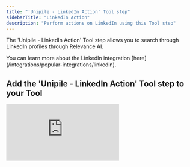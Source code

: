 ```yaml
---
title: "'Unipile - LinkedIn Action' Tool step"
sidebarTitle: "LinkedIn Action"
description: "Perform actions on LinkedIn using this Tool step"
---
```


The 'Unipile - LinkedIn Action' Tool step allows you to search through LinkedIn profiles through Relevance AI.

<Note>
  You can learn more about the LinkedIn integration [here](/integrations/popular-integrations/linkedin).
</Note>

## Add the 'Unipile - LinkedIn Action' Tool step to your Tool

<div style={{ width:"100%",position:"relative","padding-top":"56.75%" }}>
<iframe src="https://app.supademo.com/embed/cmei2eup097hth3pyxr1n3iko" frameBorder="0" title="Add the Unipile - LinkedIn Action Tool step to your Tool" allow="clipboard-write" webkitallowfullscreen="true" mozallowfullscreen="true" allowfullscreen style={{ position:"absolute",top:0,left:0,width:"100%",height:"100%",border:"3px solid #5E43CE",borderRadius:"10px" }} />

</div>

You can add the 'Unipile - LinkedIn Action' Tool step to your Tool by:

1. Creating a new Tool, then searching for the 'Unipile - LinkedIn Action' Tool step
2. Click 'Expand' to see the full Tool step
3. Choose the Action you want to perform in the Action field
4. Connect or select your LinkedIn account in the 'LinkedIn Account' field
5. Enter the parameters for the action you selected, and then click 'Run step' to run the Tool step

## Parameters

Parameters differ for each action in this Tool step, but the LinkedIn account is always required. 

<Tabs>
  <Tab title="Get All Chats">
    <ParamField path="Before" type="string">
      A filter to target items created before the datetime (exclusive). Must be an ISO 8601 UTC datetime (YYYY-MM-DDTHH:MM:SS.sssZ).
    </ParamField>
    <ParamField path="After" type="string">
      A filter to target items created after the datetime (exclusive). Must be an ISO 8601 UTC datetime (YYYY-MM-DDTHH:MM:SS.sssZ).
    </ParamField>
    <ParamField path="Cursor" type="string">
      A cursor for pagination purposes. To get the next page of entries, you need to make a new request and fulfill this field with the cursor received in the previous request. This process should be repeated until all entries have been retrieved.
    </ParamField>
    <ParamField path="Limit" type="string">
      The maximum number of results to return. This can be between 1 to 250.
    </ParamField>
  </Tab>
  <Tab title="Get All Messages From Chat">
    <ParamField path="Chat ID" type="string">
      The ID of the chat.
    </ParamField>
    <ParamField path="Before" type="string">
      A filter to target items created before the datetime (exclusive). Must be an ISO 8601 UTC datetime (YYYY-MM-DDTHH:MM:SS.sssZ).
    </ParamField>
    <ParamField path="After" type="string">
      A filter to target items created after the datetime (exclusive). Must be an ISO 8601 UTC datetime (YYYY-MM-DDTHH:MM:SS.sssZ).
    </ParamField>
    <ParamField path="Cursor" type="string">
      A cursor for pagination purposes. To get the next page of entries, you need to make a new request and fulfill this field with the cursor received in the previous request. This process should be repeated until all entries have been retrieved.
    </ParamField>
    <ParamField path="Limit" type="string">
      The maximum number of results to return. This can be between 1 to 250.
    </ParamField>
  </Tab>
  <Tab title="Get User Profile">
    <ParamField path="Username" type="string" required>
      The username of who you wish to message. This can be found in their profile URL after https://www.linkedin.com/in/
    </ParamField>
    <ParamField path="Notify" type="checkbox">
      Whether the profile visit should be notified to the viewee or not. Default is false.
    </ParamField>
  </Tab>
  <Tab title="Create A Post">
    <ParamField path="Caption" type="string">
      The caption to your post.
    </ParamField>
    <ParamField path="Attachments" type="string">
      The attachments to your post.
    </ParamField>
  </Tab>
  <Tab title="Send Comment">
    <ParamField path="Post ID" type="string" required>
      The ID of the post to comment on
    </ParamField>
    <ParamField path="Text" type="string" required>
      The caption for your comment.
    </ParamField>
  </Tab>
  <Tab title="Get InMail Balance">
    No parameters are available for this action.
  </Tab>
  <Tab title="Send Invitation">
    <ParamField path="Username" type="string" required>
      The username of who you wish to message. This can be found in their profile URL after https://www.linkedin.com/in/
    </ParamField>
    <ParamField path="Message" type="string" required>
      A message to go with the invitation. This is max. 200 characters for free accounts, and max. 300 characters for Premium accounts.
    </ParamField>
    <ParamField path="Conversation ID" type="string">
      The conversation you would like messages sent to.
    </ParamField>
  </Tab>
  <Tab title="Send Message In A Chat">
    <ParamField path="Chat ID" type="string" required>
      The ID of the chat.
    </ParamField>
    <ParamField path="Text" type="string" required>
      The message you wish to send.
    </ParamField>
  </Tab>
  <Tab title="Start New Chat">
    <ParamField path="Account Type" type="dropdown" required>
      Choose from Classic, Recruiter and Sales Navigator.
    </ParamField>
    <ParamField path="Username" type="string" required>
      The username of who you wish to message. This can be found in their profile URL after https://www.linkedin.com/in/
    </ParamField>
    <ParamField path="Title" type="string">
      Add a title to the message.
    </ParamField>
    <ParamField path="Text" type="string" required>
      The message you wish to send.
    </ParamField>
  </Tab>
</Tabs>

## Frequently asked questions (FAQs)

<AccordionGroup>
  <Accordion title="Why are LinkedIn Tools so expensive?">
    This Tool uses [Unipile](https://unipile.com/) to perform actions in LinkedIn. The credits charged are to cover the cost of this service through Unipile. We recommend upgrading to a subscription in order to use this Tool.
  </Accordion>
</AccordionGroup>